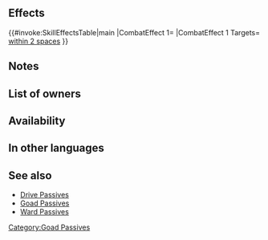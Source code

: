 {{Passive
|type=C
|exclusive=0
|1name=Goad Armor
|1tagid=SID_重刃の紋章
|1effect=Grants Atk/Spd+4 to armored allies within 2 spaces during combat.
|1cost=200
|1required=Spur Atk 2;Spur Spd 2
|canUseWeapon={{WeaponList|all}}
|canUseMove=Armored
|properties=random_all,random_inherit_base
}}
==Effects==
{{#invoke:SkillEffectsTable|main
|CombatEffect 1={{SkillEffectText|Temporary buffs|Atk/Spd|4}}
|CombatEffect 1 Targets={{Mt|Armored}} {{SkillTargetText|Allies}}<br>[[within 2 spaces]]
}}
==Notes==
{{Temporary buffs}}
{{AlliesCombatEffect|effect=temporary buffs}}
==List of owners==
{{Skill Hero List}}
==Availability==
{{PassiveFocusList}}
{{PassiveDistributionList}}
{{PassiveCombatManualList}}
==In other languages==
{{OtherLanguages
|japanese=重刃の紋章
|german=Panzer+ (Angr.)
|spanishEU=Acicate corazas
|spanishLA=Ataque corazas
|french=Sursaut (Cuira.)
|italian=Attacco corazzati
|chineseTW=重刃紋章
|portuguese=Armad. impelida
}}
==See also==
* [[Drive Passives]]
* [[Goad Passives]]
* [[Ward Passives]]
{{Passives Navbox|C}}
[[Category:Goad Passives]]